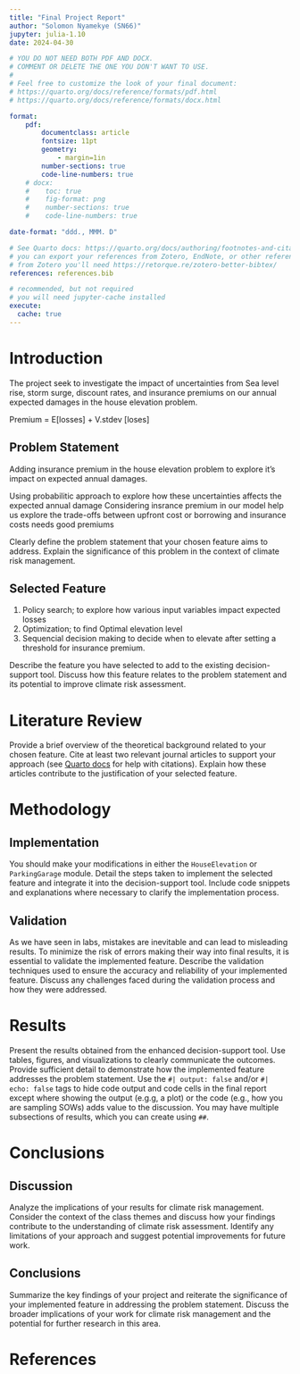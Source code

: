 ```yaml
---
title: "Final Project Report"
author: "Solomon Nyamekye (SN66)"
jupyter: julia-1.10
date: 2024-04-30

# YOU DO NOT NEED BOTH PDF AND DOCX.
# COMMENT OR DELETE THE ONE YOU DON'T WANT TO USE.
#
# Feel free to customize the look of your final document:
# https://quarto.org/docs/reference/formats/pdf.html
# https://quarto.org/docs/reference/formats/docx.html

format: 
    pdf:
        documentclass: article
        fontsize: 11pt
        geometry:
            - margin=1in  
        number-sections: true
        code-line-numbers: true
    # docx: 
    #    toc: true
    #    fig-format: png
    #    number-sections: true
    #    code-line-numbers: true

date-format: "ddd., MMM. D"

# See Quarto docs: https://quarto.org/docs/authoring/footnotes-and-citations.html
# you can export your references from Zotero, EndNote, or other reference managers
# from Zotero you'll need https://retorque.re/zotero-better-bibtex/
references: references.bib

# recommended, but not required
# you will need jupyter-cache installed
execute: 
  cache: true
---
```


# Introduction
The project seek to investigate the impact of uncertainties from Sea level rise, storm surge, discount rates, and insurance premiums on our annual expected damages in the house elevation problem.

Premium = E[losses] + V.stdev [loses]
 
## Problem Statement 
Adding insurance premium in the house elevation problem to explore it's impact on expected annual damages. 

Using probabilitic approach to explore how these uncertainties affects the expected annual damage
Considering insrance premium in our model help us explore the trade-offs between upfront cost or borrowing and insurance costs needs good premiums


Clearly define the problem statement that your chosen feature aims to address.
Explain the significance of this problem in the context of climate risk management.

## Selected Feature

1. Policy search; to explore how various input variables impact expected losses
2. Optimization; to find Optimal elevation level 
3. Sequencial decision making to decide when to elevate after setting a threshold for insurance premium.

Describe the feature you have selected to add to the existing decision-support tool.
Discuss how this feature relates to the problem statement and its potential to improve climate risk assessment.

# Literature Review

Provide a brief overview of the theoretical background related to your chosen feature.
Cite at least two relevant journal articles to support your approach (see [Quarto docs](https://quarto.org/docs/authoring/footnotes-and-citations.html) for help with citations).
Explain how these articles contribute to the justification of your selected feature.

# Methodology

## Implementation

You should make your modifications in either the `HouseElevation` or `ParkingGarage` module.
Detail the steps taken to implement the selected feature and integrate it into the decision-support tool.
Include code snippets and explanations where necessary to clarify the implementation process.

## Validation

As we have seen in labs, mistakes are inevitable and can lead to misleading results.
To minimize the risk of errors making their way into final results, it is essential to validate the implemented feature.
Describe the validation techniques used to ensure the accuracy and reliability of your implemented feature.
Discuss any challenges faced during the validation process and how they were addressed.

# Results

Present the results obtained from the enhanced decision-support tool.
Use tables, figures, and visualizations to clearly communicate the outcomes.
Provide sufficient detail to demonstrate how the implemented feature addresses the problem statement.
Use the `#| output: false` and/or `#| echo: false` tags to hide code output and code cells in the final report except where showing the output (e.g.g, a plot) or the code (e.g., how you are sampling SOWs) adds value to the discussion.
You may have multiple subsections of results, which you can create using `##`.

# Conclusions

## Discussion

Analyze the implications of your results for climate risk management.
Consider the context of the class themes and discuss how your findings contribute to the understanding of climate risk assessment.
Identify any limitations of your approach and suggest potential improvements for future work.

## Conclusions

Summarize the key findings of your project and reiterate the significance of your implemented feature in addressing the problem statement.
Discuss the broader implications of your work for climate risk management and the potential for further research in this area.

# References

:::{#refs}
:::